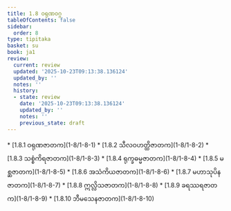 ```yaml
---
title: 1.8 ဝရုဏဝဂ္ဂ
tableOfContents: false
sidebar:
  order: 8
type: tipitaka
basket: su
book: ja1
review:
  current: review
  updated: '2025-10-23T09:13:38.136124'
  updated_by: ''
  notes: ''
  history:
  - state: review
    date: '2025-10-23T09:13:38.136124'
    updated_by: ''
    notes: ''
    previous_state: draft
---
```



<ReviewStatus review={frontmatter.review} showDetails={true} />

<HypothesisAnnotation frontmatter={frontmatter} />

<DynamicBreadcrumb />



<TableOfContents book="ja1" section="1.8">
* [1.8.1 ဝရုဏဇာတက](1-8/1-8-1)
* [1.8.2 သီလဝဟတ္ထိဇာတက](1-8/1-8-2)
* [1.8.3 သစ္စံကိရဇာတက](1-8/1-8-3)
* [1.8.4 ရုက္ခဓမ္မဇာတက](1-8/1-8-4)
* [1.8.5 မစ္ဆဇာတက](1-8/1-8-5)
* [1.8.6 အသံကိယဇာတက](1-8/1-8-6)
* [1.8.7 မဟာသုပိနဇာတက](1-8/1-8-7)
* [1.8.8 ဣလ္လိသဇာတက](1-8/1-8-8)
* [1.8.9 ခရဿရဇာတက](1-8/1-8-9)
* [1.8.10 ဘီမသေနဇာတက](1-8/1-8-10)
</TableOfContents>